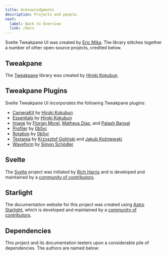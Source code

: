 ```yaml
---
title: Acknowledgments
description: Projects and people.
next:
  label: Back to Overview
  link: /docs
---
```



Svelte Tweakpane UI was created by [Eric Mika](https://ericmika.com). The library stitches together a number of other open-source projects, credited below.

## Tweakpane

The [Tweakpane](https://tweakpane.github.io/docs/) library was created by [Hiroki Kokubun](https://cocopon.me).

## Tweakpane Plugins

Svelte Tweakpane UI incorporates the following Tweakpane plugins:

- [CameraKit](https://github.com/tweakpane/plugin-camerakit) by [Hiroki Kokubun](https://cocopon.me)
- [Essentials](https://github.com/tweakpane/plugin-essentials) by [Hiroki Kokubun](https://cocopon.me)
- [Image](https://github.com/metehus/tweakpane-image-plugin) by [Florian Morel](http://ayamflow.fr), [Matheus Dias](https://www.linkedin.com/in/matheusdbs/), and [Palash Bansal](https://github.com/repalash)
- [Profiler](https://github.com/0b5vr/tweakpane-plugin-profiler) by [0b5vr](https://0b5vr.com)
- [Rotation](https://github.com/0b5vr/tweakpane-plugin-rotation) by [0b5vr](https://0b5vr.com)
- [Textarea](https://github.com/panGenerator/tweakpane-textarea-plugin) by [Krzysztof Goliński](http://www.golinski.org) and [Jakub Koźniewski](https://pangenerator.com)
- [Waveform](https://github.com/shoedler/tweakpane-plugin-waveform) by [Simon Schödler](https://shoedler.github.io)

## Svelte

The [Svelte](https://svelte.dev) project was initiated by [Rich Harris](https://twitter.com/rich_harris) and is developed and maintained by a [community of contributors](https://github.com/sveltejs/svelte/graphs/contributors).

## Starlight

The documentation website for this project was created using [Astro Starlight](https://starlight.astro.build), which is developed and maintained by a [community of contributors](https://github.com/withastro/starlight/graphs/contributors).

## Dependencies

This project and its documentation teeters upon a considerable pile of dependencies. The authors are named below:

<br />
<em>
  <Acknowledgments scope="all" />
</em>
